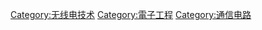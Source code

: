 {{Commonscat|Radio electronic diagrams}}

[[Category:无线电技术|Category:无线电技术]]
[[Category:電子工程|Category:電子工程]]
[[Category:通信电路|Category:通信电路]]